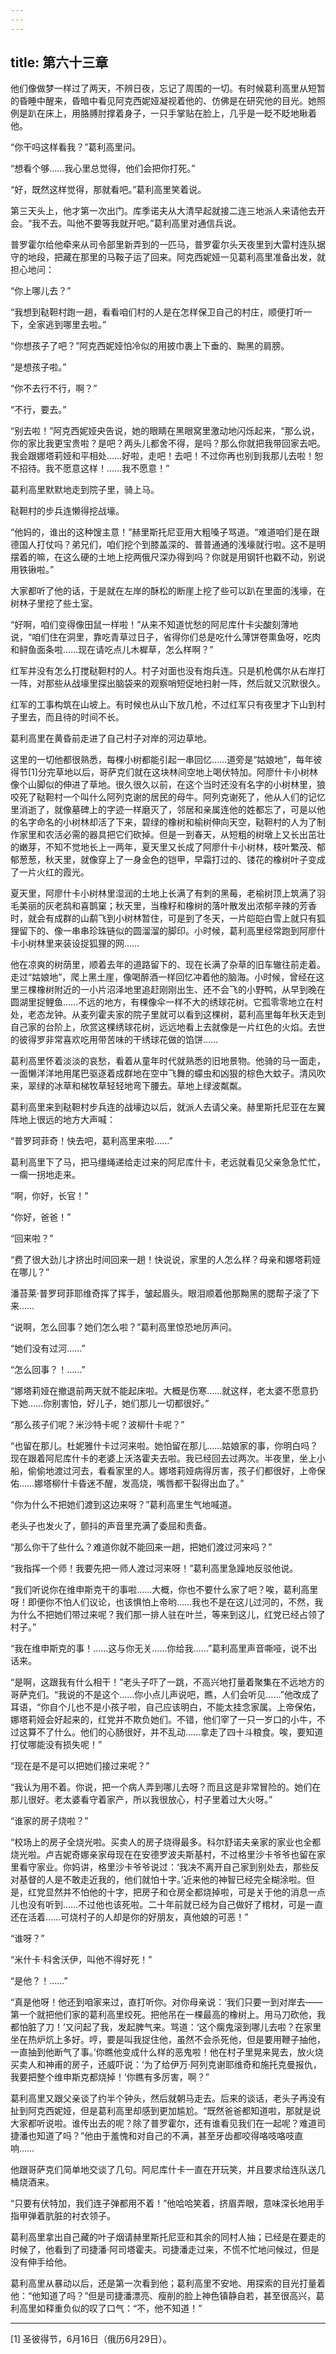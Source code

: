 ```yaml
---
---
---
```

title: 第六十三章
---




他们像做梦一样过了两天，不辨日夜，忘记了周围的一切。有时候葛利高里从短暂的昏睡中醒来，昏暗中看见阿克西妮娅凝视着他的、仿佛是在研究他的目光。她照例是趴在床上，用胳膊肘撑着身子，一只手掌贴在脸上，几乎是一眨不眨地瞅着他。

“你干吗这样看我？”葛利高里问。

“想看个够……我心里总觉得，他们会把你打死。”

“好，既然这样觉得，那就看吧。”葛利高里笑着说。

第三天头上，他才第一次出门。库季诺夫从大清早起就接二连三地派人来请他去开会。“我不去。叫他不要等我就开吧。”葛利高里对通信兵说。

普罗霍尔给他牵来从司令部里新弄到的一匹马，普罗霍尔头天夜里到大雷村连队据守的地段，把藏在那里的马鞍子运了回来。阿克西妮娅一见葛利高里准备出发，就担心地问：

“你上哪儿去？”

“我想到鞑靼村跑一趟，看看咱们村的人是在怎样保卫自己的村庄，顺便打听一下，全家逃到哪里去啦。”

“你想孩子了吧？”阿克西妮娅怕冷似的用披巾裹上下垂的、黝黑的肩膀。

“是想孩子啦。”

“你不去行不行，啊？”

“不行，要去。”

“别去啦！”阿克西妮娅央告说，她的眼睛在黑眼窝里激动地闪烁起来，“那么说，你的家比我更宝贵啦？是吧？两头儿都舍不得，是吗？那么你就把我带回家去吧。我会跟娜塔莉娅和平相处……好啦，走吧！去吧！不过你再也别到我那儿去啦！恕不招待。我不愿意这样！……我不愿意！”

葛利高里默默地走到院子里，骑上马。

鞑靼村的步兵连懒得挖战壕。

“他妈的，谁出的这种馊主意！”赫里斯托尼亚用大粗嗓子骂道。“难道咱们是在跟德国人打仗吗？弟兄们，咱们挖个到膝盖深的、普普通通的浅壕就行啦。这不是明摆着的嘛，在这么硬的土地上挖两俄尺深办得到吗？你就是用钢钎也戳不动，别说用铁锹啦。”

大家都听了他的话，于是就在左岸的酥松的断崖上挖了些可以趴在里面的浅壕，在树林子里挖了些土室。

“好啊，咱们变得像田鼠一样啦！”从来不知道忧愁的阿尼库什卡尖酸刻薄地说，“咱们住在洞里，靠吃青草过日子，省得你们总是吃什么薄饼卷熏鱼呀，吃肉和鲟鱼面条啦……现在请吃点儿木樨草，怎么样啊？”

红军并没有怎么打搅鞑靼村的人。村子对面也没有炮兵连。只是机枪偶尔从右岸打一阵，对那些从战壕里探出脑袋来的观察哨短促地扫射一阵，然后就又沉默很久。

红军的工事构筑在山坡上。有时候也从山下放几枪，不过红军只有夜里才下山到村子里去，而且待的时间不长。





葛利高里在黄昏前走进了自己村子对岸的河边草地。

这里的一切他都很熟悉，每棵小树都能引起一串回忆……道旁是“姑娘地”，每年彼得节[1]分完草地以后，哥萨克们就在这块林间空地上喝伏特加。阿廖什卡小树林像个山脚似的伸进了草地。很久很久以前，在这个当时还没有名字的小树林里，狼咬死了鞑靼村一个叫什么阿列克谢的居民的母牛。阿列克谢死了，他从人们的记忆里消逝了，就像墓碑上的字迹一样磨灭了，邻居和亲属连他的姓都忘了，可是以他的名字命名的小树林却活了下来，碧绿的橡树和榆树伸向天空，鞑靼村的人为了制作家里和农活必需的器具把它们砍掉。但是一到春天，从短粗的树墩上又长出茁壮的嫩芽，不知不觉地长上一两年，夏天里又长成了阿廖什卡小树林，枝叶繁茂、郁郁葱葱，秋天里，就像穿上了一身金色的铠甲，早霜打过的、镂花的橡树叶子变成了一片火红的霞光。

夏天里，阿廖什卡小树林里湿润的土地上长满了有刺的黑莓，老榆树顶上筑满了羽毛美丽的灰老鸹和喜鹊窠；秋天里，当橡籽和橡树的落叶散发出浓郁辛辣的芳香时，就会有成群的山鹬飞到小树林暂住，可是到了冬天，一片皑皑白雪上就只有狐狸留下的、像一串串珍珠链似的圆溜溜的脚印。小时候，葛利高里经常跑到阿廖什卡小树林里来装设捉狐狸的网……

他在凉爽的树荫里，顺着去年的道路留下的、现在长满了杂草的旧车辙往前走着。走过“姑娘地”，爬上黑土崖，像喝醉酒一样回忆冲着他的脑海。小时候，曾经在这里三棵橡树附近的一小片沼泽地里追赶刚刚出生、还不会飞的小野鸭，从早到晚在圆湖里捉鲤鱼……不远的地方，有棵像伞一样不大的绣球花树。它孤零零地立在村处，老态龙钟。从麦列霍夫家的院子里就可以看到这棵树，葛利高里每年秋天走到自己家的台阶上，欣赏这棵绣球花树，远远地看上去就像是一片红色的火焰。去世的彼得罗非常喜欢吃用带苦味的干绣球花做的馅饼……

葛利高里怀着淡淡的哀愁，看着从童年时代就熟悉的旧地景物。他骑的马一面走，一面懒洋洋地用尾巴驱逐着成群地在空中飞舞的蠓虫和凶狠的棕色大蚊子。清风吹来，翠绿的冰草和梯牧草轻轻地弯下腰去。草地上绿波粼粼。

葛利高里来到鞑靼村步兵连的战壕边以后，就派人去请父亲。赫里斯托尼亚在左翼阵地上很远的地方大声喊：

“普罗珂菲奇！快去吧，葛利高里来啦……”

葛利高里下了马，把马缰绳递给走过来的阿尼库什卡，老远就看见父亲急急忙忙，一瘸一拐地走来。

“啊，你好，长官！”

“你好，爸爸！”

“回来啦？”

“费了很大劲儿才挤出时间回来一趟！快说说，家里的人怎么样？母亲和娜塔莉娅在哪儿？”

潘苔莱·普罗珂菲耶维奇挥了挥手，皱起眉头。眼泪顺着他那黝黑的腮帮子滚了下来……

“说啊，怎么回事？她们怎么啦？”葛利高里惊恐地厉声问。

“她们没有过河……”

“怎么回事？！……”

“娜塔莉娅在撤退前两天就不能起床啦。大概是伤寒……就这样，老太婆不愿意扔下她……你别害怕，好儿子，她们那儿一切都很好。”

“那么孩子们呢？米沙特卡呢？波柳什卡呢？”

“也留在那儿。杜妮雅什卡过河来啦。她怕留在那儿……姑娘家的事，你明白吗？现在跟着阿尼库什卡的老婆上沃洛霍夫去啦。我已经回去过两次。半夜里，坐上小船，偷偷地渡过河去，看看家里的人。娜塔莉娅病得厉害，孩子们都很好，上帝保佑……娜塔柳什卡昏迷不醒，发高烧，嘴唇都干裂得出血了。”

“你为什么不把她们渡到这边来呀？”葛利高里生气地喊道。

老头子也发火了，颤抖的声音里充满了委屈和责备。

“那么你干了些什么？难道你就不能回来一趟，把她们渡过河来吗？”

“我指挥一个师！我要先把一师人渡过河来呀！”葛利高里急躁地反驳他说。

“我们听说你在维申斯克干的事啦……大概，你也不要什么家了吧？唉，葛利高里呀！即便你不怕人们议论，也该惧怕上帝哟……我也不是在这儿过河的，不然，我为什么不把她们带过来呢？我们那一排人驻在叶兰，等来到这儿，红党已经占领了村子。”

“我在维申斯克的事！……这与你无关……你给我……”葛利高里声音嘶哑，说不出话来。

“是啊，这跟我有什么相干！”老头子吓了一跳，不高兴地打量着聚集在不远地方的哥萨克们。“我说的不是这个……你小点儿声说吧，瞧，人们会听见……”他改成了耳语，“你自个儿也不是小孩子啦，自己应该明白，不能太挂念家属。上帝保佑，娜塔莉娅会好起来的，红党并不欺负她们。不错，他们宰了一只一岁口的小牛，不过这算不了什么。他们的心肠很好，并不乱动……拿走了四十斗粮食。唉，要知道打仗哪能没有损失呢！”

“现在是不是可以把她们接过来呢？”

“我认为用不着。你说，把一个病人弄到哪儿去呀？而且这是非常冒险的。她们在那儿很好。老太婆看守着家产，所以我很放心，村子里着过大火呀。”

“谁家的房子烧啦？”

“校场上的房子全烧光啦。买卖人的房子烧得最多。科尔舒诺夫亲家的家业也全都烧光啦。卢吉妮奇娜亲家母现在在安德罗波夫斯基村，不过格里沙卡爷爷也留在家里看守家业。你妈讲，格里沙卡爷爷说过：‘我决不离开自己家到别处去，那些反对基督的人是不敢走近我的，他们就怕十字。’近来他的神智已经完全糊涂啦。但是，红党显然并不怕他的十字，把房子和仓房全都烧掉啦，可是关于他的消息一点儿也没有听到……不过他也该死啦。二十年前就已经为自己做好了棺材，可是一直还在活着……可烧村子的人却是你的好朋友，真他娘的可恶！”

“谁呀？”

“米什卡·科舍沃伊，叫他不得好死！”

“是他？！……”

“真是他呀！他还到咱家来过，直打听你。对你母亲说：‘我们只要一到对岸去——第一个就把他们家的葛利高里绞死。把他吊在一棵最高的橡树上。用马刀砍他，我都怕脏了刀！’又问起了我，发起脾气来。骂道：‘这个瘸鬼滚到哪儿去啦？在家里坐在热炉炕上多好。哼，要是叫我捉住他，虽然不会杀死他，但是要用鞭子抽他，一直抽到他断气了事。’你瞧他变成什么样的恶鬼啦！他在村子里晃来晃去，放火烧买卖人和神甫的房子，还威吓说：‘为了给伊万·阿列克谢耶维奇和施托克曼报仇，我要把整个维申斯克都烧掉！’你瞧有多厉害，啊？”

葛利高里又跟父亲谈了约半个钟头，然后就朝马走去。后来的谈话，老头子再没有扯到阿克西妮娅，但是葛利高里却感到更加尴尬。“既然爸爸都知道啦，那就是说大家都听说啦。谁传出去的呢？除了普罗霍尔，还有谁看见我们在一起呢？难道司捷潘也知道了吗？”他由于羞愧和对自己的不满，甚至牙齿都咬得咯吱咯吱直响……

他跟哥萨克们简单地交谈了几句。阿尼库什卡一直在开玩笑，并且要求给连队送几桶烧酒来。

“只要有伏特加，我们连子弹都用不着！”他哈哈笑着，挤眉弄眼，意味深长地用手指甲弹着肮脏的衬衣领子。

葛利高里拿出自己藏的叶子烟请赫里斯托尼亚和其余的同村人抽；已经是在要走的时候了，他看到了司捷潘·阿司塔霍夫。司捷潘走过来，不慌不忙地问候过，但是没有伸手给他。

葛利高里从暴动以后，还是第一次看到他；葛利高里不安地、用探索的目光打量着他：“他知道了吗？”但是司捷潘漂亮、瘦削的脸上神色镇静自若，甚至很高兴，葛利高里如释重负似的叹了口气：“不，他不知道！”



* * *



[1] 圣彼得节，6月16日（俄历6月29日）。